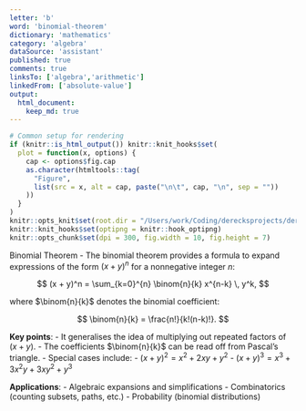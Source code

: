 ```yaml
---
letter: 'b'
word: 'binomial-theorem'
dictionary: 'mathematics'
category: 'algebra'
dataSource: 'assistant'
published: true
comments: true
linksTo: ['algebra','arithmetic']
linkedFrom: ['absolute-value']
output:
  html_document:
    keep_md: true
---
```


```r
# Common setup for rendering
if (knitr::is_html_output()) knitr::knit_hooks$set(
  plot = function(x, options) {
    cap <- options$fig.cap
    as.character(htmltools::tag(
      "Figure", 
      list(src = x, alt = cap, paste("\n\t", cap, "\n", sep = ""))
    ))
  }
)
knitr::opts_knit$set(root.dir = "/Users/work/Coding/derecksprojects/derecksnotes.com-playground/derecksnotes.com/client/src/app/dictionaries/mathematics/definitions")
knitr::knit_hooks$set(optipng = knitr::hook_optipng)
knitr::opts_chunk$set(dpi = 300, fig.width = 10, fig.height = 7)
```

<a id="binomial-theorem">Binomial Theorem</a> - The binomial theorem provides a formula to expand expressions of the form $(x + y)^n$ for a nonnegative integer $n$:

$$
(x + y)^n = \sum_{k=0}^{n} \binom{n}{k} x^{n-k} \, y^k,
$$

where $\binom{n}{k}$ denotes the binomial coefficient:

$$
\binom{n}{k} = \frac{n!}{k!(n-k)!}.
$$

**Key points**:
- It generalises the idea of multiplying out repeated factors of $(x + y)$.
- The coefficients $\binom{n}{k}$ can be read off from Pascal’s triangle.
- Special cases include:
  - $(x + y)^2 = x^2 + 2xy + y^2$
  - $(x + y)^3 = x^3 + 3x^2y + 3xy^2 + y^3$

**Applications**:
- Algebraic expansions and simplifications
- Combinatorics (counting subsets, paths, etc.)
- Probability (binomial distributions)

